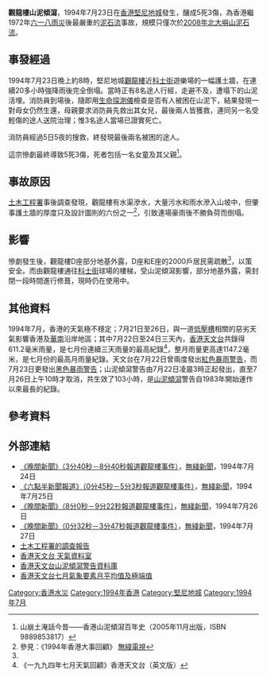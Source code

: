 '''觀龍樓山泥傾瀉'''，1994年7月23日在[[香港|香港]][[堅尼地城|堅尼地城]]發生，釀成5死3傷，為香港繼1972年[[六一八雨災|六一八雨災]]後最嚴重的[[泥石流|泥石流]]事故，規模只僅次於[[2008年北大嶼山泥石流|2008年北大嶼山泥石流]]。

==事發經過==
1994年7月23日晚上約8時，堅尼地城[[觀龍樓|觀龍樓]]近[[科士街|科士街]]遊樂場的一幅護土牆，在連續20多小時強降雨後完全倒塌。當時正有8名途人行經，走避不及，遭塌下的山泥活埋。消防員到場後，隨即用[[生命探測儀|生命探測儀]]檢查是否有人被困在山泥下，結果發現一對母女仍然生還，母親要求消防員先救出其女兒，最後兩人皆獲救，連同另一名受輕傷的途人送院治理；惟3名途人當場已證實死亡。

消防員經過5日5夜的搜救，終發現最後兩名被困的途人。

這宗慘劇最終導致5死3傷，死者包括一名女童及其父親<ref name="#1">山崩土淹話今昔——香港山泥傾瀉百年史（2005年11月出版，ISBN 9889853817）</ref>。

==事故原因==
[[土木工程署|土木工程署]]事後調查發現，觀龍樓有水渠滲水，大量污水和雨水滲入山坡中，但肇事護土牆的厚度只及設計圖則的六份之一<ref>參見：《1994年香港大事回顧》 [[無綫電視|無綫電視]]</ref>，引致連場豪雨後不勝負荷而倒塌。

==影響==
慘劇發生後，觀龍樓D座部分地基外露，D座和E座的2000戶居民需疏散<ref name="#1"/>，以策安全。而由觀龍樓通往[[科士街|科士街]]球場的樓梯，受山泥傾瀉影響，部分地基外露，需封閉一段時間進行修葺，現時仍在使用中。

==其他資料==
1994年7月，香港的天氣極不穩定；7月21日至26日，與一道[[低壓槽|低壓槽]]相關的惡劣天氣影響香港及[[華南|華南]]沿岸地區；其中7月22日至24日三天內，[[香港天文台|香港天文台]]共錄得611.2毫米雨量，是七月份連續三天雨量的最高紀錄<ref>《一九九四年七月天氣回顧》香港天文台（英文版）</ref>，整月雨量更高達1147.2毫米，是七月份的最高月雨量紀錄。天文台在7月22日曾兩度發出[[紅色暴雨警告|紅色暴雨警告]]，而7月23日更發出[[黑色暴雨警告|黑色暴雨警告]]；山泥傾瀉警告由7月22日凌晨3時正起發出，直至7月26日上午10時才取消，共生效了103小時，是[[山泥傾瀉|山泥傾瀉]]警告自1983年開始運作以來最長的紀錄。

==參考資料==
<references/>

==外部連結==
*[https://www.youtube.com/watch?v=dRAqtNL11DM&t=36s 《晚間新聞》（3分40秒－8分40秒報道觀龍樓事件）]，[[無綫新聞|無綫新聞]]，1994年7月24日{{zh-yue}}
*[https://www.youtube.com/watch?v=J6ODYlH8P2A&t=20s 《六點半新聞報道》（0分45秒－5分3秒報道觀龍樓事件）]，[[無綫新聞|無綫新聞]]，1994年7月25日{{zh-yue}}
*[https://www.youtube.com/watch?v=Jieniqfhvaw&t=569s 《晚間新聞》（8分0秒－9分22秒報道觀龍樓事件）]，[[無綫新聞|無綫新聞]]，1994年7月26日{{zh-yue}}
*[https://www.youtube.com/watch?v=1j914qg8-o8&t=351s 《晚間新聞》（0分32秒－3分47秒報道觀龍樓事件）]，[[無綫新聞|無綫新聞]]，1994年7月27日{{zh-yue}}
*[https://web.archive.org/web/20070928014516/http://www.cedd.gov.hk/tc/publications/geo_reports/geo_103.htm 土木工程署的調查報告]
*[http://www.hko.gov.hk/wxinfo/climat/specialday/html/select_c.shtml 香港天文台 天氣資料室] {{Wayback|url=http://www.hko.gov.hk/wxinfo/climat/specialday/html/select_c.shtml |date=20191022210048 }}
*[http://www.hko.gov.hk/wxinfo/climat/warndb/warndb4_c.shtml 香港天文台山泥傾瀉警告資料庫] {{Wayback|url=http://www.hko.gov.hk/wxinfo/climat/warndb/warndb4_c.shtml |date=20191023000034 }}
*[http://www.hko.gov.hk/wxinfo/climat/normal/cnormal07.htm 香港天文台七月氣象要素月平均值及極端值] {{Wayback|url=http://www.hko.gov.hk/wxinfo/climat/normal/cnormal07.htm |date=20200501060934 }}

[[Category:香港水災|Category:香港水災]]
[[Category:1994年香港|Category:1994年香港]]
[[Category:堅尼地城|Category:堅尼地城]]
[[Category:1994年7月|Category:1994年7月]]